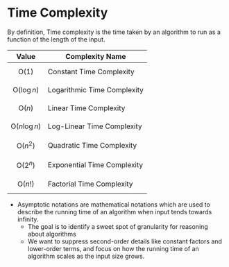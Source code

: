 # Time Complexity

By definition, Time complexity is the time taken by an algorithm to run as a function of the length of the input.

| Value                  | Complexity Name             |
| ---------------------- | --------------------------- |
| $$\text{O}(1)$$        | Constant Time Complexity    |
| $$\text{O}(\log{n})$$  | Logarithmic Time Complexity |
| $$\text{O}(n)$$        | Linear Time Complexity      |
| $$\text{O}(n\log{n})$$ | Log-Linear Time Complexity  |
| $$\text{O}({n}^2)$$    | Quadratic Time Complexity   |
| $$\text{O}(2^{n})$$    | Exponential Time Complexity |
| $$\text{O}({n}!)$$     | Factorial Time Complexity   |

- Asymptotic notations are mathematical notations which are used to describe the running time of an algorithm when input tends towards infinity.
  - The goal is to identify a sweet spot of granularity for reasoning about algorithms
  - We want to suppress second-order details like constant factors and lower-order terms, and focus on how the running time of an algorithm scales as the input size grows.
